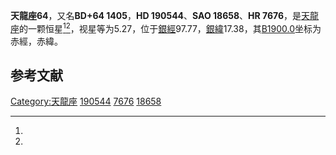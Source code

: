 {{Starbox begin
| name = 天龍座64
}}
{{Starbox observe
| epoch = [[J2000.0|J2000.0]]
| constell = [[天龍座|天龍座]]<ref name=SIMBAD>{{cite web
 | url=http://simbad.u-strasbg.fr/simbad/sim-id?Ident=HR+7676
 | title =Pulsating variable Star
 | publisher=Centre de Données astronomiques de Strasbourg
 | work=SIMBAD
 | accessdate=2012-07-13}}</ref><ref name=DATA>{{cite web
 | url=http://vizier.u-strasbg.fr/viz-bin/VizieR-5?-out.add=.&-source=5050&-corr=PK=HR&-out.max=9999&HR=7676
 | title =VizieR Detailed Page
 | accessdate=2012-07-13}}</ref>
| 星官 = 
| ra = {{RA|20|1|28.5}}<ref name=SIMBAD /><ref name=DATA />
| dec = {{DEC|+64|49|16}}<ref name=SIMBAD /><ref name=DATA />
| appmag_v = 5.27<ref name=SIMBAD /><ref name=DATA />
}}
{{Starbox character
| class = M1III-IIIb<ref name=SIMBAD /><ref name=DATA />
| b-v = 1.56<ref name=SIMBAD /><ref name=DATA />
| u-b = 1.81<ref name=SIMBAD /><ref name=DATA />
| r-i = <ref name=SIMBAD /><ref name=DATA />
| variable = 
}}
{{Starbox astrometry
| radial_v = 1.81
| prop_mo_ra = -34
| parallax = 0.006
| p_error = 
}}
{{Starbox catalog
| names =BD+64 1405，[[SAO星表|SAO]] 18658，[[HD星表|HD]] 190544，[[HR星表|HR]] 7676}}
{{Starbox reference |Simbad=HR+7676}}
{{Starbox end}}

'''天龍座64'''，又名'''BD+64 1405'''，'''HD 190544'''、'''SAO 18658'''、'''HR 7676'''，是[[天龍座|天龍座]]的一颗恒星<ref name=SIMBAD /><ref name=DATA />，视星等为5.27，位于[[銀道座標系|銀經]]97.77，[[銀道座標系|銀緯]]17.38，其[[B1900.0|B1900.0]]坐标为赤經{{RA|20|0|25}}，赤緯{{DEC|+64|17.38|27}}。

== 参考文献 ==
{{reflist}}

{{star-stub}}

{{天龍座恒星}}
[[Category:天龍座|Category:天龍座]]
[[Category:HD和HDE天體|190544]]
[[Category:HR天體|7676]]
[[Category:SAO天體|18658]]